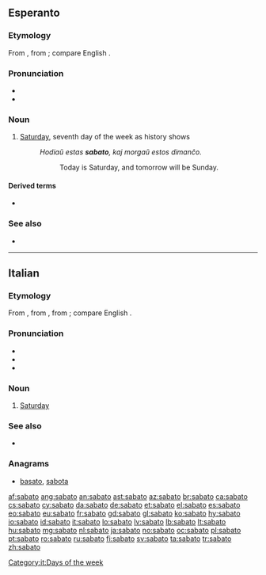 ==Esperanto==

===Etymology===
From {{etyl|grc|eo}} {{term|σάββατον||Sabbath|lang=grc}}, from {{etyl|hbo|eo}} {{term|שבת||tr=shabbat|Sabbath|sc=Hebr|lang=he}}; compare English {{term|Sabbath|lang=en}}.

===Pronunciation===
* {{IPA|/saˈbato/|lang=eo}}
* {{hyphenation|sa|ba|to|lang=eo}}

===Noun===
{{eo-head}}

# [[Saturday]], seventh day of the week as history shows
#: ''Hodiaŭ estas '''sabato''', kaj morgaŭ estos dimanĉo.''
#:: Today is Saturday, and tomorrow will be Sunday.

====Derived terms====
* {{l|eo|sabate}}

===See also===
* {{list:days of the week/eo}}

{{eo BRO|5}}
{{eo GCSE|0}}
{{Universala Vortaro}}
----

==Italian==
===Etymology===
From {{etyl|la|it}} {{m|la|sabbatum}}, from {{etyl|grc|it}} {{m|grc|σάββατον}}, from {{etyl|hbo|it}} {{m|he|שבת|tr=shabbat||Sabbath}}; compare English {{term|Sabbath|lang=en}}.

===Pronunciation===
* {{IPA|/ˈsabato/|[ˈsäː.bä.t̪o]|lang=it}}
* {{audio|It-sabato.ogg|audio|lang=it}}
* {{hyphenation|sà|ba|to|lang=it}}

===Noun===
{{it-noun|m}}

# [[Saturday]]

===See also===
* {{list:days of the week/it}}

===Anagrams===
* [[basato#Italian|basato]], [[sabota#Italian|sabota]]
[[Category:it:Days of the week]]

[[af:sabato]]
[[ang:sabato]]
[[an:sabato]]
[[ast:sabato]]
[[az:sabato]]
[[br:sabato]]
[[ca:sabato]]
[[cs:sabato]]
[[cy:sabato]]
[[da:sabato]]
[[de:sabato]]
[[et:sabato]]
[[el:sabato]]
[[es:sabato]]
[[eo:sabato]]
[[eu:sabato]]
[[fr:sabato]]
[[gd:sabato]]
[[gl:sabato]]
[[ko:sabato]]
[[hy:sabato]]
[[io:sabato]]
[[id:sabato]]
[[it:sabato]]
[[lo:sabato]]
[[lv:sabato]]
[[lb:sabato]]
[[lt:sabato]]
[[hu:sabato]]
[[mg:sabato]]
[[nl:sabato]]
[[ja:sabato]]
[[no:sabato]]
[[oc:sabato]]
[[pl:sabato]]
[[pt:sabato]]
[[ro:sabato]]
[[ru:sabato]]
[[fi:sabato]]
[[sv:sabato]]
[[ta:sabato]]
[[tr:sabato]]
[[zh:sabato]]